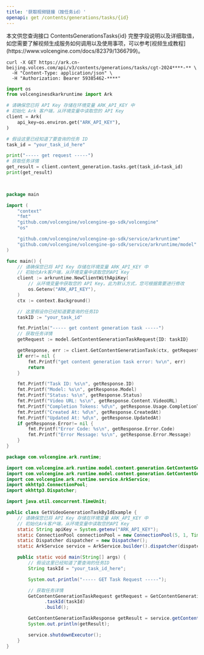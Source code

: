 ```yaml
---
title: '获取视频链接（按任务id）'
openapi: get /contents/generations/tasks/{id}
---
```

<Tip>
    本文供您查询接口 ContentsGenerationsTasks{id} 完整字段说明以及详细取值，如您需要了解视频生成服务如何调用以及使用事项，可以参考[视频生成教程](https://www.volcengine.com/docs/82379/1366799)。
</Tip>

<RequestExample>

```shell Curl
curl -X GET https://ark.cn-beijing.volces.com/api/v3/contents/generations/tasks/cgt-2024****-** \
  -H "Content-Type: application/json" \
  -H "Authorization: Bearer 59385462-****" 
```

```python Python SDK
import os
from volcenginesdkarkruntime import Ark

# 请确保您已将 API Key 存储在环境变量 ARK_API_KEY 中
# 初始化 Ark 客户端，从环境变量中读取您的 API Key
client = Ark(
    api_key=os.environ.get("ARK_API_KEY"),
)

# 假设这里已经知道了要查询的任务 ID
task_id = "your_task_id_here"

print("----- get request -----")
# 获取任务详情
get_result = client.content_generation.tasks.get(task_id=task_id)
print(get_result)

    
```

```go Go SDK
package main

import (
    "context"
    "fmt"
    "github.com/volcengine/volcengine-go-sdk/volcengine"
    "os"

    "github.com/volcengine/volcengine-go-sdk/service/arkruntime"
    "github.com/volcengine/volcengine-go-sdk/service/arkruntime/model"
)

func main() {
    // 请确保您已将 API Key 存储在环境变量 ARK_API_KEY 中
    // 初始化Ark客户端，从环境变量中读取您的API Key
    client := arkruntime.NewClientWithApiKey(
        // 从环境变量中获取您的 API Key。此为默认方式，您可根据需要进行修改
        os.Getenv("ARK_API_KEY"),
    )
    ctx := context.Background()

    // 这里假设你已经知道要查询的任务ID
    taskID := "your_task_id" 

    fmt.Println("----- get content generation task -----")
    // 获取任务详情
    getRequest := model.GetContentGenerationTaskRequest{ID: taskID}

    getResponse, err := client.GetContentGenerationTask(ctx, getRequest)
    if err!= nil {
        fmt.Printf("get content generation task error: %v\n", err)
        return
    }

    fmt.Printf("Task ID: %s\n", getResponse.ID)
    fmt.Printf("Model: %s\n", getResponse.Model)
    fmt.Printf("Status: %s\n", getResponse.Status)
    fmt.Printf("Video URL: %s\n", getResponse.Content.VideoURL)
    fmt.Printf("Completion Tokens: %d\n", getResponse.Usage.CompletionTokens)
    fmt.Printf("Created At: %d\n", getResponse.CreatedAt)
    fmt.Printf("Updated At: %d\n", getResponse.UpdatedAt)
    if getResponse.Error!= nil {
        fmt.Printf("Error Code: %s\n", getResponse.Error.Code)
        fmt.Printf("Error Message: %s\n", getResponse.Error.Message)
    }
}
```


```java Java SDK
package com.volcengine.ark.runtime;

import com.volcengine.ark.runtime.model.content.generation.GetContentGenerationTaskRequest;
import com.volcengine.ark.runtime.model.content.generation.GetContentGenerationTaskResponse;
import com.volcengine.ark.runtime.service.ArkService;
import okhttp3.ConnectionPool;
import okhttp3.Dispatcher;

import java.util.concurrent.TimeUnit;

public class GetVideoGenerationTaskByIdExample {
    // 请确保您已将 API Key 存储在环境变量 ARK_API_KEY 中
    // 初始化Ark客户端，从环境变量中读取您的API Key
    static String apiKey = System.getenv("ARK_API_KEY");
    static ConnectionPool connectionPool = new ConnectionPool(5, 1, TimeUnit.SECONDS);
    static Dispatcher dispatcher = new Dispatcher();
    static ArkService service = ArkService.builder().dispatcher(dispatcher).connectionPool(connectionPool).apiKey(apiKey).build();

    public static void main(String[] args) {
        // 假设这里已经知道了要查询的任务ID
        String taskId = "your_task_id_here";

        System.out.println("----- GET Task Request -----");

        // 获取任务详情
        GetContentGenerationTaskRequest getRequest = GetContentGenerationTaskRequest.builder()
              .taskId(taskId)
              .build();

        GetContentGenerationTaskResponse getResult = service.getContentGenerationTask(getRequest);
        System.out.println(getResult);

        service.shutdownExecutor();
    }
}
```

</RequestExample>